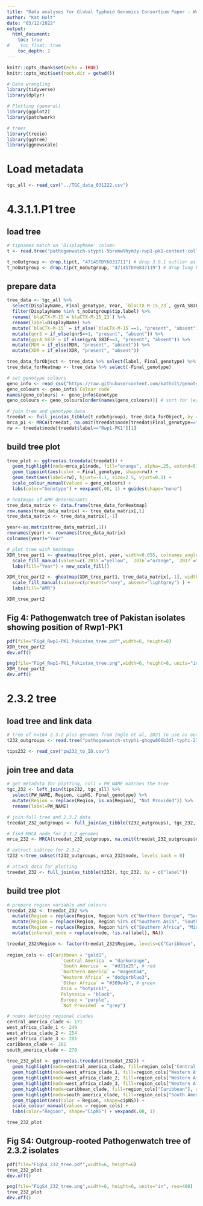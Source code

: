 ```yaml
---
title: "Data analyses for Global Typhoid Genomics Consortium Paper - Working Group 1 (Descriptive Stats - trees)"
author: "Kat Holt"
date: "03/12/2022"
output:
  html_document:
    toc: true
#    toc_float: true
    toc_depth: 2
---
```


```r
knitr::opts_chunk$set(echo = TRUE)
knitr::opts_knit$set(root.dir = getwd())

# Data wrangling
library(tidyverse)
library(dplyr)

# Plotting (general)
library(ggplot2)
library(patchwork)

# trees
library(treeio)
library(ggtree)
library(ggnewscale)

```

# Load metadata
``` r
tgc_all <- read_csv("../TGC_data_031222.csv")
```

# 4.3.1.1.P1 tree

## load tree
``` r
# tipnames match on 'DisplayName' column
t <- read.tree("pathogenwatch-styphi-5bremw9hym3y-rwp1-pk1-context-collection-tree.nwk")

t_noOutgroup <- drop.tip(t, "4714STDY6831711") # drop 3.0.1 outlier as it obscures detail
t_noOutgroup <- drop.tip(t_noOutgroup, "4714STDY6837119") # drop long branch strain 4714STDY6837119
```

## prepare data
``` r
tree_data <- tgc_all %>% 
  select(DisplayName, Final_genotype, Year, `blaCTX-M-15_23`, gyrA_S83F, qnrS, MDR, XDR) %>% 
  filter(DisplayName %in% t_noOutgroup$tip.label) %>%
  rename(`blaCTX-M-15`=`blaCTX-M-15_23`) %>%
  rename(label=DisplayName) %>%
  mutate(`blaCTX-M-15` = if_else(`blaCTX-M-15`==1, "present", "absent")) %>%
  mutate(qnrS = if_else(qnrS==1, "present", "absent")) %>%
  mutate(gyrA_S83F = if_else(gyrA_S83F==1, "present", "absent")) %>%
  mutate(MDR = if_else(MDR, "present", "absent")) %>%
  mutate(XDR = if_else(XDR, "present", "absent"))

tree_data_forObject <- tree_data %>% select(label, Final_genotype) %>% mutate(rw=if_else(label=="Rwp1-PK1", "Rwp1-PK1", ""))
tree_data_forHeatmap <- tree_data %>% select(-Final_genotype)

# set genotype colours
geno_info <- read_csv("https://raw.githubusercontent.com/katholt/genotyphi/main/Genotype_specification.csv") %>% filter(Genotype %in% tree_data$Final_genotype)
geno_colours <- geno_info$`Colour code`
names(geno_colours) <- geno_info$Genotype
geno_colours <- geno_colours[order(names(geno_colours))] # sort for legend

# join tree and genotype data
treedat <- full_join(as_tibble(t_noOutgroup), tree_data_forObject, by = 'label')
mrca_p1 <- MRCA(treedat, na.omit(treedat$node[treedat$Final_genotype=="4.3.1.1.P1"]))
rw <- treedat$node[treedat$label=="Rwp1-PK1"][1]

```

## build tree plot
``` r
tree_plot <- ggtree(as.treedata(treedat)) + 
  geom_highlight(node=mrca_p1$node, fill="orange", alpha=.25, extend=5) + 
  geom_tippoint(aes(color = Final_genotype, shape=rw)) +
  geom_text(aes(label=rw), hjust=-0.1, size=2.5, vjust=0.1) +
  scale_colour_manual(values = geno_colours) +
  labs(color="Genotype") + vexpand(.08, 1) + guides(shape="none")

# heatmaps of AMR determinants
tree_data_matrix <- data.frame(tree_data_forHeatmap)
row.names(tree_data_matrix) <- tree_data_matrix[,1]
tree_data_matrix <- tree_data_matrix[,-1]

year<-as.matrix(tree_data_matrix[,1])
rownames(year) <- rownames(tree_data_matrix)
colnames(year)="Year"

# plot tree with heatmaps
XDR_tree_part1 <- gheatmap(tree_plot, year, width=0.055, colnames_angle=60, colnames_position="top", hjust=0, font.size=2.5, custom_column_labels=c("Year"), colnames_offset_x=-0.2, offset=1) + 
  scale_fill_manual(values=c(`2015`="yellow", `2016`="orange", `2017`="red", `2019`="brown") ) +
  labs(fill="Year") + new_scale_fill()

XDR_tree_part2 <- gheatmap(XDR_tree_part1, tree_data_matrix[,-1], width=0.25, colnames_angle=60, colnames_position="top", hjust=0, font.size=2.5, custom_column_labels=c("CTX-M-15", "GyrA-S83F", "qnrS", "MDR", "XDR"), colnames_offset_x=-0.2, offset=2) + 
  scale_fill_manual(values=c(present="navy", absent="lightgrey") ) +
  labs(fill="AMR") 

XDR_tree_part2

```

## Fig 4: Pathogenwatch tree of Pakistan isolates showing position of Rwp1-PK1
``` r

pdf(file="Fig4_Rwp1-PK1_Pakistan_tree.pdf",width=6, height=8)
XDR_tree_part2
dev.off()

png(file="Fig4_Rwp1-PK1_Pakistan_tree.png",width=6, height=8, units="in", res=400)
XDR_tree_part2
dev.off()

```

# 2.3.2 tree

## load tree and link data
``` r
# tree of n=164 2.3.2 plus genomes from Ingle et al, 2021 to use as outgroups to root the 2.3.2 subtree; tree generated using Pathogenwatch
t232_outgroups <- read.tree("pathogenwatch-styphi-ghqgw866b3dl-typhi-232-plus-outgroups-collection-tree.nwk")

tips232 <- read_csv("pw232_to_ID.csv")

```

## join tree and data
``` r

# get metadata for plotting, col1 = PW_NAME matches the tree
tgc_232 <- left_join(tips232, tgc_all) %>% 
  select(PW_NAME, Region, cipNS, Final_genotype) %>%
  mutate(Region = replace(Region, is.na(Region), "Not Provided")) %>%
  rename(label=PW_NAME)

# join full tree and 2.3.2 data
treedat_232_outgroups <- full_join(as_tibble(t232_outgroups), tgc_232, by = c("label"))

# find MRCA node for 2.3.2 genomes
mrca_232 <- MRCA(treedat_232_outgroups, na.omit(treedat_232_outgroups$node[treedat_232_outgroups$Final_genotype=="2.3.2"]))

# extract subtree for 2.3.2
t232 <-tree_subset(t232_outgroups, mrca_232$node, levels_back = 0)

# attach data for plotting
treedat_232 <- full_join(as_tibble(t232), tgc_232, by = c("label"))

```

## build tree plot
``` r

# prepare region variable and colours
treedat_232 <- treedat_232 %>% 
  mutate(Region = replace(Region, Region %in% c("Northern Europe", "Southern Europe", "Western Europe"), "Europe")) %>% 
  mutate(Region = replace(Region, Region %in% c("Southern Asia", "South-eastern Asia", "Western Asia"), "Asia")) %>% 
  mutate(Region = replace(Region, Region %in% c("Southern Africa", "Middle Africa"), "Other Africa")) %>%
  mutate(internal_node = replace(node, !is.na(label), NA))

treedat_232$Region <- factor(treedat_232$Region, levels=c("Caribbean", "Central America", "South America", "Northern America", "Western Africa", "Other Africa", "Asia", "Polynesia", "Europe", "Not Provided"))
  
region_cols <- c(Caribbean = "gold1", 
                    `Central America` = "darkorange",
                    `South America` =  "#d31e25", # red
                    `Northern America` = "magenta4",
                    `Western Africa` = "dodgerblue3", 
                    `Other Africa` = "#369e4b", # green 
                    Asia = "hotpink1", 
                    Polynesia = "black", 
                    Europe = "purple",
                    `Not Provided` = "grey")

# nodes defining regional clades
central_america_clade <- 171
west_africa_clade_1 <- 249
west_africa_clade_2 <- 254
west_africa_clade_3 <- 281
caribbean_clade <- 261
south_america_clade <- 270
  
tree_232_plot <- ggtree(as.treedata(treedat_232)) + 
  geom_highlight(node=central_america_clade, fill=region_cols["Central America"], alpha=.25, extend=5) + 
  geom_highlight(node=west_africa_clade_1, fill=region_cols["Western Africa"], alpha=.25, extend=5) + 
  geom_highlight(node=west_africa_clade_2, fill=region_cols["Western Africa"], alpha=.25, extend=5) + 
  geom_highlight(node=west_africa_clade_3, fill=region_cols["Western Africa"], alpha=.25, extend=5) + 
  geom_highlight(node=caribbean_clade, fill=region_cols["Caribbean"], alpha=.25, extend=5) + 
  geom_highlight(node=south_america_clade, fill=region_cols["South America"], alpha=.25, extend=5) + 
  geom_tippoint(aes(color = Region, shape=cipNS)) +
  scale_colour_manual(values = region_cols) +
  labs(color="Region", shape="CipNS") + vexpand(.08, 1)

tree_232_plot
```

## Fig S4: Outgroup-rooted Pathogenwatch tree of 2.3.2 isolates
``` r

pdf(file="FigS4_232_tree.pdf",width=6, height=6)
tree_232_plot
dev.off()

png(file="FigS4_232_tree.png",width=6, height=6, units="in", res=400)
tree_232_plot
dev.off()

```